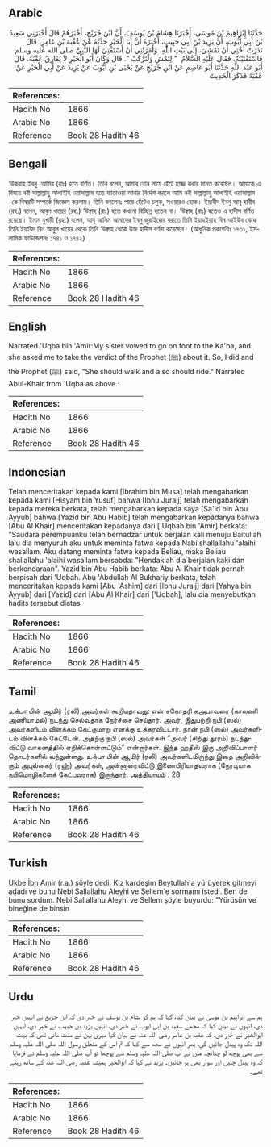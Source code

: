 ## Arabic


<div dir="rtl" lang="ar" style={{fontSize:'larger',backgroundColor:'#f8f9fa',padding:20}}>
حَدَّثَنَا إِبْرَاهِيمُ بْنُ مُوسَى، أَخْبَرَنَا هِشَامُ بْنُ يُوسُفَ، أَنَّ ابْنَ جُرَيْجٍ، أَخْبَرَهُمْ قَالَ أَخْبَرَنِي سَعِيدُ بْنُ أَبِي أَيُّوبَ، أَنَّ يَزِيدَ بْنَ أَبِي حَبِيبٍ، أَخْبَرَهُ أَنَّ أَبَا الْخَيْرِ حَدَّثَهُ عَنْ عُقْبَةَ بْنِ عَامِرٍ، قَالَ نَذَرَتْ أُخْتِي أَنْ تَمْشِيَ، إِلَى بَيْتِ اللَّهِ، وَأَمَرَتْنِي أَنْ أَسْتَفْتِيَ لَهَا النَّبِيَّ صلى الله عليه وسلم فَاسْتَفْتَيْتُهُ، فَقَالَ عَلَيْهِ السَّلاَمُ ‏ "‏ لِتَمْشِ وَلْتَرْكَبْ ‏"‏‏.‏ قَالَ وَكَانَ أَبُو الْخَيْرِ لاَ يُفَارِقُ عُقْبَةَ‏.‏ قَالَ أَبُو عَبْد اللَّهِ حَدَّثَنَا أَبُو عَاصِمٍ عَنْ ابْنِ جُرَيْجٍ عَنْ يَحْيَى بْنِ أَيُّوبَ عَنْ يَزِيدَ عَنْ أَبِي الْخَيْرِ عَنْ عُقْبَةَ فَذَكَرَ الْحَدِيثَ
</div>
<div style={{backgroundColor:'#f8f9fa',padding:20, marginBottom: 10}}><table> <thead> <tr> <th>References:</th> <th></th> </tr> </thead> <tbody><tr><td>Hadith No</td><td>1866</td></tr><tr><td>Arabic No</td><td>1866</td></tr><tr><td>Reference</td><td>Book 28 Hadith 46</td></tr></tbody></table></div>

## Bengali


<div dir="ltr" lang="bn" style={{fontSize:'larger',backgroundColor:'#f8f9fa',padding:20}}>
‘উকবাহ ইবনু ‘আমির (রাঃ) হতে বর্ণিত। তিনি বলেন, আমার বোন পায়ে হেঁটে হাজ্জ করার মানত করেছিল। আমাকে এ বিষয়ে নবী সাল্লাল্লাহু আলাইহি ওয়াসাল্লাম হতে ফাতাওয়া আনার নির্দেশ করলে আমি নবী সাল্লাল্লাহু আলাইহি ওয়াসাল্লাম -কে বিষয়টি সম্পর্কে জিজ্ঞেস করলাম। তিনি বললেনঃ পায়ে হেঁটেও চলুক, সওয়ারও হোক। ইয়াযীদ ইবনু আবূ হাবীব (রহ.) বলেন, আবুল খায়ের (রহ.) ‘উক্বাহ (রাঃ) হতে কখনো বিচ্ছিন্ন হতেন না। ‘উক্বাহ (রাঃ) হতেও এ হাদীস বর্ণিত রয়েছে। ইমাম বুখারী (রহ.) বলেন, আবূ আসিম আমাদের ইবনু জুরাইজের বরাতে তিনি ইয়াহইয়াহ বিন আইউব থেকে তিনি ইয়াযিদ বিন আবুল খায়ের থেকে তিনি ‘উক্বাহ থেকে উক্ত হাদীস বর্ণনা করেছেন। (আধুনিক প্রকাশনীঃ ১৭৩১, ইসলামিক ফাউন্ডেশনঃ ১৭৪১ ও ১৭৪২)
</div>
<div style={{backgroundColor:'#f8f9fa',padding:20, marginBottom: 10}}><table> <thead> <tr> <th>References:</th> <th></th> </tr> </thead> <tbody><tr><td>Hadith No</td><td>1866</td></tr><tr><td>Arabic No</td><td>1866</td></tr><tr><td>Reference</td><td>Book 28 Hadith 46</td></tr></tbody></table></div>

## English


<div dir="ltr" lang="en" style={{fontSize:'larger',backgroundColor:'#f8f9fa',padding:20}}>
Narrated 'Uqba bin 'Amir:My sister vowed to go on foot to the Ka'ba, and she asked me to take the verdict of the Prophet (ﷺ) about it. So, I did and the Prophet (ﷺ) said, "She should walk and also should ride." Narrated Abul-Khair from 'Uqba as above.:
</div>
<div style={{backgroundColor:'#f8f9fa',padding:20, marginBottom: 10}}><table> <thead> <tr> <th>References:</th> <th></th> </tr> </thead> <tbody><tr><td>Hadith No</td><td>1866</td></tr><tr><td>Arabic No</td><td>1866</td></tr><tr><td>Reference</td><td>Book 28 Hadith 46</td></tr></tbody></table></div>

## Indonesian


<div dir="ltr" lang="id" style={{fontSize:'larger',backgroundColor:'#f8f9fa',padding:20}}>
Telah menceritakan kepada kami [Ibrahim bin Musa] telah mengabarkan kepada kami [Hisyam bin Yusuf] bahwa [Ibnu Juraij] telah mengabarkan kepada mereka berkata, telah mengabarkan kepada saya [Sa'id bin Abu Ayyub] bahwa [Yazid bin Abu Habib] telah mengabarkan kepadanya bahwa [Abu Al Khair] menceritakan kepadanya dari ['Uqbah bin 'Amir] berkata: "Saudara perempuanku telah bernadzar untuk berjalan kali menuju Baitullah lalu dia menyuruh aku untuk meminta fatwa kepada Nabi shallallahu 'alaihi wasallam. Aku datang meminta fatwa kepada Beliau, maka Beliau shallallahu 'alaihi wasallam bersabda: "Hendaklah dia berjalan kaki dan berkendaraan". Yazid bin Abu Habib berkata: Abu Al Khair tidak pernah berpisah dari 'Uqbah. Abu 'Abdullah Al Bukhariy berkata, telah menceritakan kepada kami [Abu 'Ashim] dari [Ibnu Juraij] dari [Yahya bin Ayyub] dari [Yazid] dari [Abu Al Khair] dari ['Uqbah], lalu dia menyebutkan hadits tersebut diatas
</div>
<div style={{backgroundColor:'#f8f9fa',padding:20, marginBottom: 10}}><table> <thead> <tr> <th>References:</th> <th></th> </tr> </thead> <tbody><tr><td>Hadith No</td><td>1866</td></tr><tr><td>Arabic No</td><td>1866</td></tr><tr><td>Reference</td><td>Book 28 Hadith 46</td></tr></tbody></table></div>

## Tamil


<div dir="ltr" lang="ta" style={{fontSize:'larger',backgroundColor:'#f8f9fa',padding:20}}>
உக்பா பின் ஆமிர் (ரலி) அவர்கள் கூறியதாவது: என் சகோதரி கஅபாவரை (காலணி அணியாமல்) நடந்து செல்வதாக நேர்ச்சை செய்தார். அவர், இதுபற்றி நபி (ஸல்) அவர்களிடம் விளக்கம் கேட்குமாறு எனக்கு உத்தரவிட்டார். நான் நபி (ஸல்) அவர்களிடம் விளக்கம் கேட்டேன். அதற்கு நபி (ஸல்) அவர்கள் “அவர் (சிறிது தூரம்) நடந்துவிட்டு வாகனத்தில் ஏறிக்கொள்ளட்டும்” என்றார்கள். இந்த ஹதீஸ் இரு அறிவிப்பாளர் தொடர்களில் வந்துள்ளது. உக்பா பின் ஆமிர் (ரலி) அவர்களிடமிருந்து இதை அறிவிக்கும் அபுல்கைர் (ரஹ்) அவர்கள், அன்னாரைவிட்டு இணைபிரியாதவராக (நேரடியாக நபிமொழிகளைக் கேட்பவராக) இருந்தார். அத்தியாயம் : 28
</div>
<div style={{backgroundColor:'#f8f9fa',padding:20, marginBottom: 10}}><table> <thead> <tr> <th>References:</th> <th></th> </tr> </thead> <tbody><tr><td>Hadith No</td><td>1866</td></tr><tr><td>Arabic No</td><td>1866</td></tr><tr><td>Reference</td><td>Book 28 Hadith 46</td></tr></tbody></table></div>

## Turkish


<div dir="ltr" lang="tr" style={{fontSize:'larger',backgroundColor:'#f8f9fa',padding:20}}>
Ukbe İbn Amir (r.a.) şöyle dedi: Kız kardeşim Beytullah'a yürüyerek gitmeyi adadı ve bunu Nebi Sallallahu Aleyhi ve Sellem'e sormamı istedi. Ben de bunu sordum. Nebi Sallallahu Aleyhi ve Sellem şöyle buyurdu: "Yürüsün ve bineğine de binsin
</div>
<div style={{backgroundColor:'#f8f9fa',padding:20, marginBottom: 10}}><table> <thead> <tr> <th>References:</th> <th></th> </tr> </thead> <tbody><tr><td>Hadith No</td><td>1866</td></tr><tr><td>Arabic No</td><td>1866</td></tr><tr><td>Reference</td><td>Book 28 Hadith 46</td></tr></tbody></table></div>

## Urdu


<div dir="rtl" lang="ur" style={{fontSize:'larger',backgroundColor:'#f8f9fa',padding:20}}>
ہم سے ابراہیم بن موسیٰ نے بیان کیا، کہا کہ ہم کو ہشام بن یوسف نے خبر دی کہ ابن جریج نے انہیں خبر دی، انہوں نے بیان کیا کہ مجھے سعید بن ابی ایوب نے خبر دی، انہیں یزید بن حبیب نے خبر دی، انہیں ابوالخیر نے خبر دی، کہ عقبہ بن عامر رضی اللہ عنہ نے بیان کیا میری بہن نے منت مانی تھی کہ بیت اللہ تک وہ پیدل جائیں گی، پھر انہوں نے مجھ سے کہا کہ تم اس کے متعلق رسول اللہ صلی اللہ علیہ وسلم سے بھی پوچھ لو چنانچہ میں نے آپ صلی اللہ علیہ وسلم سے پوچھا تو آپ صلی اللہ علیہ وسلم نے فرمایا کہ وہ پیدل چلیں اور سوار بھی ہو جائیں۔ یزید نے کہا کہ ابوالخیر ہمیشہ عقبہ رضی اللہ عنہ کے ساتھ رہتے تھے۔
</div>
<div style={{backgroundColor:'#f8f9fa',padding:20, marginBottom: 10}}><table> <thead> <tr> <th>References:</th> <th></th> </tr> </thead> <tbody><tr><td>Hadith No</td><td>1866</td></tr><tr><td>Arabic No</td><td>1866</td></tr><tr><td>Reference</td><td>Book 28 Hadith 46</td></tr></tbody></table></div>